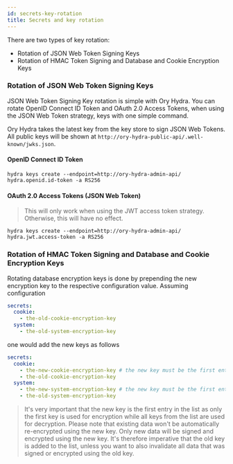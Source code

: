 ```yaml
---
id: secrets-key-rotation
title: Secrets and key rotation
---
```


There are two types of key rotation:

- Rotation of JSON Web Token Signing Keys
- Rotation of HMAC Token Signing and Database and Cookie Encryption Keys

### Rotation of JSON Web Token Signing Keys

JSON Web Token Signing Key rotation is simple with Ory Hydra. You can rotate OpenID Connect ID Token and OAuth 2.0 Access Tokens,
when using the JSON Web Token strategy, keys with one simple command.

Ory Hydra takes the latest key from the key store to sign JSON Web Tokens. All public keys will be shown at
`http://ory-hydra-public-api/.well-known/jwks.json`.

#### OpenID Connect ID Token

```
hydra keys create --endpoint=http://ory-hydra-admin-api/ hydra.openid.id-token -a RS256
```

#### OAuth 2.0 Access Tokens (JSON Web Token)

> This will only work when using the JWT access token strategy. Otherwise, this will have no effect.

```
hydra keys create --endpoint=http://ory-hydra-admin-api/ hydra.jwt.access-token -a RS256
```

### Rotation of HMAC Token Signing and Database and Cookie Encryption Keys

Rotating database encryption keys is done by prepending the new encryption key to the respective configuration value. Assuming
configuration

```yaml
secrets:
  cookie:
    - the-old-cookie-encryption-key
  system:
    - the-old-system-encryption-key
```

one would add the new keys as follows

```yaml
secrets:
  cookie:
    - the-new-cookie-encryption-key # the new key must be the first entry
    - the-old-cookie-encryption-key
  system:
    - the-new-system-encryption-key # the new key must be the first entry
    - the-old-system-encryption-key
```

> It's very important that the new key is the first entry in the list as only the first key is used for encryption while all keys
> from the list are used for decryption. Please note that existing data won't be automatically re-encrypted using the new key.
> Only new data will be signed and encrypted using the new key. It's therefore imperative that the old key is added to the list,
> unless you want to also invalidate all data that was signed or encrypted using the old key.
